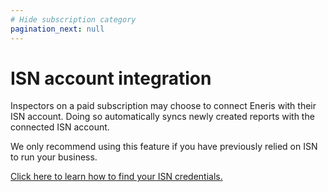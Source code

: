 ```yaml
---
# Hide subscription category
pagination_next: null
---
```


# ISN account integration

Inspectors on a paid subscription may choose to connect Eneris with their ISN account. Doing so automatically syncs newly created reports with the connected ISN account.

We only recommend using this feature if you have previously relied on ISN to run your business.

[Click here to learn how to find your ISN credentials.](http://help.inspectionsupport.net/articles/2191507-finding-access-keys-in-isn)